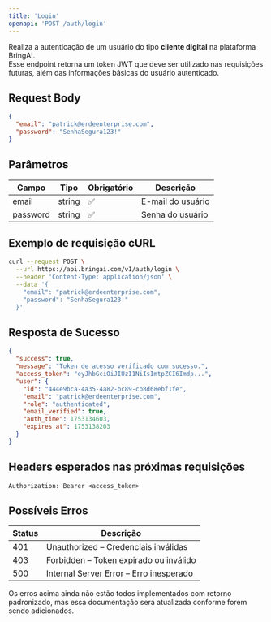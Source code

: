 ```yaml
---
title: 'Login'
openapi: 'POST /auth/login'
---
```


Realiza a autenticação de um usuário do tipo **cliente digital** na plataforma BringAI.  
Esse endpoint retorna um token JWT que deve ser utilizado nas requisições futuras, além das informações básicas do usuário autenticado.

## Request Body

```json
{
  "email": "patrick@erdeenterprise.com",
  "password": "SenhaSegura123!"
}
```

## Parâmetros

| Campo    | Tipo   | Obrigatório | Descrição           |
|----------|--------|-------------|----------------------|
| email    | string | ✅           | E-mail do usuário    |
| password | string | ✅           | Senha do usuário     |

## Exemplo de requisição cURL

```bash
curl --request POST \
  --url https://api.bringai.com/v1/auth/login \
  --header 'Content-Type: application/json' \
  --data '{
    "email": "patrick@erdeenterprise.com",
    "password": "SenhaSegura123!"
  }'
```

## Resposta de Sucesso

```json
{
  "success": true,
  "message": "Token de acesso verificado com sucesso.",
  "access_token": "eyJhbGciOiJIUzI1NiIsImtpZCI6Imdp...",
  "user": {
    "id": "444e9bca-4a35-4a82-bc89-cb8d68ebf1fe",
    "email": "patrick@erdeenterprise.com",
    "role": "authenticated",
    "email_verified": true,
    "auth_time": 1753134603,
    "expires_at": 1753138203
  }
}
```

## Headers esperados nas próximas requisições

```http
Authorization: Bearer <access_token>
```

## Possíveis Erros

| Status | Descrição                                 |
|--------|--------------------------------------------|
| 401    | Unauthorized – Credenciais inválidas       |
| 403    | Forbidden – Token expirado ou inválido     |
| 500    | Internal Server Error – Erro inesperado    |

<Note>
  Os erros acima ainda não estão todos implementados com retorno padronizado, mas essa documentação será atualizada conforme forem sendo adicionados.
</Note>

